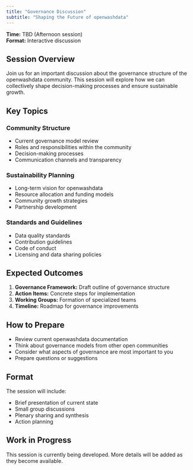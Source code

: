 ```yaml
---
title: "Governance Discussion"
subtitle: "Shaping the Future of openwashdata"
---
```


**Time:** TBD (Afternoon session)  
**Format:** Interactive discussion

## Session Overview

Join us for an important discussion about the governance structure of the openwashdata community. This session will explore how we can collectively shape decision-making processes and ensure sustainable growth.

## Key Topics

### Community Structure

- Current governance model review
- Roles and responsibilities within the community
- Decision-making processes
- Communication channels and transparency

### Sustainability Planning

- Long-term vision for openwashdata
- Resource allocation and funding models
- Community growth strategies
- Partnership development

### Standards and Guidelines

- Data quality standards
- Contribution guidelines
- Code of conduct
- Licensing and data sharing policies

## Expected Outcomes

1. **Governance Framework:** Draft outline of governance structure
2. **Action Items:** Concrete steps for implementation
3. **Working Groups:** Formation of specialized teams
4. **Timeline:** Roadmap for governance improvements

## How to Prepare

- Review current openwashdata documentation
- Think about governance models from other open communities
- Consider what aspects of governance are most important to you
- Prepare questions or suggestions

## Format

The session will include:

- Brief presentation of current state
- Small group discussions
- Plenary sharing and synthesis
- Action planning

::: {.callout-note}
## Work in Progress
This session is currently being developed. More details will be added as they become available.
:::